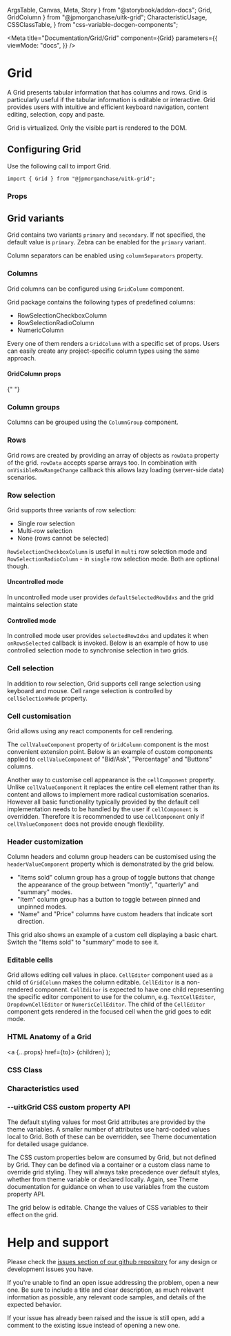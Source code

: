   ArgsTable,
  Canvas,
  Meta,
  Story
} from "@storybook/addon-docs";
  Grid,
  GridColumn
} from "@jpmorganchase/uitk-grid";
  CharacteristicUsage,
  CSSClassTable,
} from "css-variable-docgen-components";

<Meta
  title="Documentation/Grid/Grid"
  component={Grid}
  parameters={{
    viewMode: "docs",
  }}
/>

# Grid

A Grid presents tabular information that has columns and rows.
Grid is particularly useful if the tabular information is editable or interactive.
Grid provides users with intuitive and efficient keyboard navigation, content editing, selection, copy and paste.

Grid is virtualized. Only the visible part is rendered to the DOM.

## Configuring Grid

Use the following call to import Grid.

```
import { Grid } from "@jpmorganchase/uitk-grid";
```

### Props

<ArgsTable of={Grid} />

## Grid variants

Grid contains two variants `primary` and `secondary`. If not specified, the default value is `primary`.
Zebra can be enabled for the `primary` variant.

Column separators can be enabled using `columnSeparators` property.

<Canvas>
  <Story id="grid-new-grid--grid-variants" decorators={[withFlexGap]} />
</Canvas>

### Columns

Grid columns can be configured using `GridColumn` component.

Grid package contains the following types of predefined columns:

- RowSelectionCheckboxColumn
- RowSelectionRadioColumn
- NumericColumn

Every one of them renders a `GridColumn` with a specific set of props.
Users can easily create any project-specific column types using the same approach.

#### GridColumn props

<ArgsTable of={GridColumn} />{" "}

### Column groups

Columns can be grouped using the `ColumnGroup` component.

<Canvas>
  <Story id="grid-new-grid--column-groups" decorators={[withFlexGap]} />
</Canvas>

### Rows

Grid rows are created by providing an array of objects as `rowData` property of the grid.
`rowData` accepts sparse arrays too.
In combination with `onVisibleRowRangeChange` callback this allows lazy loading (server-side data) scenarios.

### Row selection

Grid supports three variants of row selection:

- Single row selection
- Multi-row selection
- None (rows cannot be selected)

`RowSelectionCheckboxColumn` is useful in `multi` row selection mode and `RowSelectionRadioColumn` - in `single` row selection mode.
Both are optional though.

#### Uncontrolled mode

In uncontrolled mode user provides `defaultSelectedRowIdxs` and the grid maintains selection state

<Canvas>
  <Story id="grid-new-grid--row-selection-modes" decorators={[withFlexGap]} />
</Canvas>

#### Controlled mode

In controlled mode user provides `selectedRowIdxs` and updates it when `onRowsSelected` callback is invoked.
Below is an example of how to use controlled selection mode to synchronise selection in two grids.

<Canvas>
  <Story
    id="grid-new-grid--row-selection-controlled"
    decorators={[withFlexGap]}
  />
</Canvas>

### Cell selection

In addition to row selection, Grid supports cell range selection using keyboard and mouse.
Cell range selection is controlled by `cellSelectionMode` property.

### Cell customisation

Grid allows using any react components for cell rendering.

The `cellValueComponent` property of `GridColumn` component is the most convenient extension point.
Below is an example of custom components applied to `cellValueComponent` of "Bid/Ask", "Percentage" and "Buttons" columns.

<Canvas>
  <Story id="grid-new-grid--cell-customization" decorators={[withFlexGap]} />
</Canvas>

Another way to customise cell appearance is the `cellComponent` property.
Unlike `cellValueComponent` it replaces the entire cell element rather than its content and allows to implement more radical customisation scenarios.
However all basic functionality typically provided by the default cell implementation needs to be handled by the user if `cellComponent` is overridden.
Therefore it is recommended to use `cellComponent` only if `cellValueComponent` does not provide enough flexibility.

### Header customization

Column headers and column group headers can be customised using the `headerValueComponent` property which is demonstrated by the grid below.

- "Items sold" column group has a group of toggle buttons that change the appearance of the group between "montly", "quarterly" and "summary" modes.
- "Item" column group has a button to toggle between pinned and unpinned modes.
- "Name" and "Price" columns have custom headers that indicate sort direction.

This grid also shows an example of a custom cell displaying a basic chart. Switch the "Items sold" to "summary" mode to see it.

<Canvas>
  <Story id="grid-new-grid--header-customization" decorators={[withFlexGap]} />
</Canvas>

### Editable cells

Grid allows editing cell values in place.
`CellEditor` component used as a child of `GridColumn` makes the column editable.
`CellEditor` is a non-rendered component.
`CellEditor` is expected to have one child representing the specific editor component to use for the column, e.g. `TextCellEditor`, `DropdownCellEditor` or `NumericCellEditor`.
The child of the `CellEditor` component gets rendered in the focused cell when the grid goes to edit mode.

<Canvas>
  <Story id="grid-new-grid--editable-cells" decorators={[withFlexGap]} />
</Canvas>

### HTML Anatomy of a Grid

  <a {...props} href={to}>
    {children}
  </a>
);

### CSS Class

<CSSClassTable of={Grid} />

### Characteristics used

<CharacteristicUsage of={Grid} />

### --uitkGrid CSS custom property API

The default styling values for most Grid attributes are provided by the theme variables. A smaller number of attributes
use hard-coded values local to Grid. Both of these can be overridden, see Theme documentation for detailed usage guidance.

The CSS custom properties below are consumed by Grid, but not defined by Grid. They can be defined via a container or
a custom class name to override grid styling. They will always take precedence over default styles, whether from theme variable
or declared locally. Again, see Theme documentation for guidance on when to use variables from the custom property API.

The grid below is editable. Change the values of CSS variables to their effect on the grid.

<Canvas>
  <Story id="grid-new-grid--css-variables" decorators={[withFlexGap]} />
</Canvas>

# Help and support

Please check the [issues section of our github repository](https://github.com/jpmorganchase/uitk/issues) for any design or development issues you have.

If you're unable to find an open issue addressing the problem, open a new one. Be sure to include a title and clear description, as much relevant information as possible, any relevant code samples, and details of the expected behavior.

If your issue has already been raised and the issue is still open, add a comment to the existing issue instead of opening a new one.
